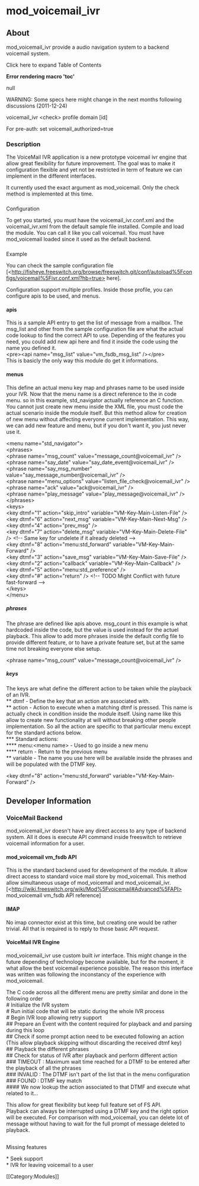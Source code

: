 
# mod_voicemail_ivr 

 

## About

mod\_voicemail\_ivr provide a audio navigation system to a backend voicemail system.

Click here to expand Table of Contents

**Error rendering macro 'toc'**

null

WARNING: Some specs here might change in the next months following discussions (2011-12-24)  
  
voicemail_ivr \<check> profile domain [id]

For pre-auth: set voicemail_authorized=true  
  
### Description

  
The VoiceMail IVR application is a new prototype voicemail ivr engine that allow great flexibility for future improvement. The goal was to make it configuration flexible and yet not be restricted in term of feature we can implement in the different interfaces.

It currently used the exact argument as mod\_voicemail. Only the check method is implemented at this time.

###   
Configuration

  
To get you started, you must have the voicemail\_ivr.conf.xml and the voicemail\_ivr.xml from the default sample file installed. Compile and load the module. You can call it like you call voicemail. You must have mod\_voicemail loaded since it used as the default backend.

###   
Example

  
You can check the sample configuration file \[\<http://fisheye.freeswitch.org/browse/freeswitch.git/conf/autoload%5Fconfigs/voicemail%5Fivr.conf.xml?hb=true> here\].

Configuration support multiple profiles. Inside those profile, you can configure apis to be used, and menus.

#### apis

  
This is a sample API entry to get the list of message from a mailbox. The msg\_list and other from the sample configuration file are what the actual code lookup to find the correct API to use. Depending of the features you need, you could add new api here and find it inside the code using the name you defined it.  
\<pre>\<api name="msg\_list" value="vm\_fsdb\_msg\_list" />\</pre>  
This is basicly the only way this module do get it informations.

#### menus

This define an actual menu key map and phrases name to be used inside your IVR. Now that the menu name is a direct reference to the in code menu. so in this example, std\_navigator actually reference an C function. You cannot just create new menu inside the XML file, you must code the actual scenario inside the module itself. But this method allow for creation of new menu without affecting everyone current implementation. This way, we can add new feature and menu, but if you don't want it, you just never use it.

  
\<menu name="std_navigator">  
 \<phrases>  
 \<phrase name="msg_count" value="message_count@voicemail_ivr" />  
 \<phrase name="say_date" value="say_date_event@voicemail_ivr" />  
 \<phrase name="say_msg_number" value="say_message_number@voicemail_ivr" />  
 \<phrase name="menu_options" value="listen_file_check@voicemail_ivr" />  
 \<phrase name="ack" value="ack@voicemail_ivr" />  
 \<phrase name="play_message" value="play_message@voicemail_ivr" />  
 \</phrases>  
 \<keys>  
 \<key dtmf="1" action="skip_intro" variable="VM-Key-Main-Listen-File" />  
 \<key dtmf="6" action="next_msg" variable="VM-Key-Main-Next-Msg" />  
 \<key dtmf="4" action="prev_msg" />  
 \<key dtmf="7" action="delete_msg" variable="VM-Key-Main-Delete-File" /> \<!-- Same key for undelete if it already deleted -->  
 \<key dtmf="8" action="menu:std_forward" variable="VM-Key-Main-Forward" />  
 \<key dtmf="3" action="save_msg" variable="VM-Key-Main-Save-File" />  
 \<key dtmf="2" action="callback" variable="VM-Key-Main-Callback" />  
 \<key dtmf="5" action="menu:std_preference" />  
 \<key dtmf="#" action="return" /> \<!-- TODO Might Conflict with future fast-forward -->  
 \</keys>  
\</menu>  
  
##### phrases

The phrase are defined like apis above. msg_count in this example is what hardcoded inside the code, but the value is used instead for the actuel playback. This allow to add more phrases inside the default config file to provide different feature, or to have a private feature set, but at the same time not breaking everyone else setup.  
   
 \<phrase name="msg_count" value="message_count@voicemail_ivr" />  
  
##### keys

The keys are what define the different action to be taken while the playback of an IVR.  
** dtmf - Define the key that an action are associated with.  
** action - Action to execute when a matching dtmf is pressed. This name is actually check in condition inside the module itself. Using name like this allow to create new functionality at will without breaking other people implementation. So all the action are specific to that particular menu except for the standard actions below.  
*** Standard actions:  
**** menu:\<menu name> - Used to go inside a new menu  
**** return - Return to the previous menu  
** variable - The name you use here will be available inside the phrases and will be populated with the DTMF key.  
   
 \<key dtmf="8" action="menu:std_forward" variable="VM-Key-Main-Forward" />  
 
## Developer Information

### VoiceMail Backend

mod\_voicemail\_ivr doesn't have any direct access to any type of backend system. All it does is execute API command inside freeswitch to retrieve voicemail information for a user.

#### mod_voicemail vm_fsdb API 

  
This is the standard backend used for development of the module. It allow direct access to standard voice mail store by mod\_voicemail. This method allow simultaneous usage of mod\_voicemail and mod\_voicemail\_ivr.  
\[\<http://wiki.freeswitch.org/wiki/Mod%5Fvoicemail#Advanced%5FAPI> mod\_voicemail vm\_fsdb API reference\]

#### IMAP

No imap connector exist at this time, but creating one would be rather trivial. All that is required is to reply to those basic API request.

#### VoiceMail IVR Engine

mod\_voicemail\_ivr use custom built ivr interface. This might change in the future depending of technology become available, but for the moment, it what allow the best voicemail experience possible. The reason this interface was written was following the inconstancy of the experience with mod\_voicemail.

The C code across all the different menu are pretty similar and done in the following order  
\# Initialize the IVR system  
\# Run initial code that will be static during the whole IVR process  
\# Begin IVR loop allowing retry support  
\## Prepare an Event with the content required for playback and and parsing during this loop  
\## Check if some prompt action need to be executed following an action (This allow playback skipping without discarding the received dtmf key)  
\## Playback the different phrases  
\## Check for status of IVR after playback and perform different action  
\### TIMEOUT : Maximum wait time reached for a DTMF to be entered after the playback of all the phrases  
\### INVALID : The DTMF isn't part of the list that in the menu configuration  
\### FOUND : DTMF key match  
\#### We now lookup the action associated to that DTMF and execute what related to it...

This allow for great flexibility but keep full feature set of FS API.  
Playback can always be interrupted using a DTMF key and the right option will be executed. For comparison with mod\_voicemail, you can delete lot of message without having to wait for the full prompt of message deleted to playback.

##   
Missing features

  
\* Seek support  
\* IVR for leaving voicemail to a user

\[\[Category:Modules\]\]


